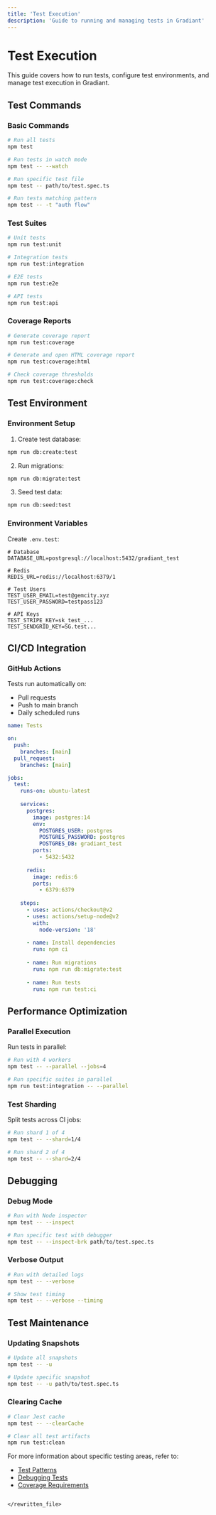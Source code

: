 ```yaml
---
title: 'Test Execution'
description: 'Guide to running and managing tests in Gradiant'
---
```


# Test Execution

This guide covers how to run tests, configure test environments, and manage test execution in Gradiant.

## Test Commands

### Basic Commands

```bash
# Run all tests
npm test

# Run tests in watch mode
npm test -- --watch

# Run specific test file
npm test -- path/to/test.spec.ts

# Run tests matching pattern
npm test -- -t "auth flow"
```

### Test Suites

```bash
# Unit tests
npm run test:unit

# Integration tests
npm run test:integration

# E2E tests
npm run test:e2e

# API tests
npm run test:api
```

### Coverage Reports

```bash
# Generate coverage report
npm run test:coverage

# Generate and open HTML coverage report
npm run test:coverage:html

# Check coverage thresholds
npm run test:coverage:check
```

## Test Environment

### Environment Setup

1. Create test database:
```bash
npm run db:create:test
```

2. Run migrations:
```bash
npm run db:migrate:test
```

3. Seed test data:
```bash
npm run db:seed:test
```

### Environment Variables

Create `.env.test`:

```env
# Database
DATABASE_URL=postgresql://localhost:5432/gradiant_test

# Redis
REDIS_URL=redis://localhost:6379/1

# Test Users
TEST_USER_EMAIL=test@gemcity.xyz
TEST_USER_PASSWORD=testpass123

# API Keys
TEST_STRIPE_KEY=sk_test_...
TEST_SENDGRID_KEY=SG.test...
```

## CI/CD Integration

### GitHub Actions

Tests run automatically on:
- Pull requests
- Push to main branch
- Daily scheduled runs

```yaml
name: Tests

on:
  push:
    branches: [main]
  pull_request:
    branches: [main]

jobs:
  test:
    runs-on: ubuntu-latest
    
    services:
      postgres:
        image: postgres:14
        env:
          POSTGRES_USER: postgres
          POSTGRES_PASSWORD: postgres
          POSTGRES_DB: gradiant_test
        ports:
          - 5432:5432
    
      redis:
        image: redis:6
        ports:
          - 6379:6379
    
    steps:
      - uses: actions/checkout@v2
      - uses: actions/setup-node@v2
        with:
          node-version: '18'
          
      - name: Install dependencies
        run: npm ci
        
      - name: Run migrations
        run: npm run db:migrate:test
        
      - name: Run tests
        run: npm run test:ci
```

## Performance Optimization

### Parallel Execution

Run tests in parallel:

```bash
# Run with 4 workers
npm test -- --parallel --jobs=4

# Run specific suites in parallel
npm run test:integration -- --parallel
```

### Test Sharding

Split tests across CI jobs:

```bash
# Run shard 1 of 4
npm test -- --shard=1/4

# Run shard 2 of 4
npm test -- --shard=2/4
```

## Debugging

### Debug Mode

```bash
# Run with Node inspector
npm test -- --inspect

# Run specific test with debugger
npm test -- --inspect-brk path/to/test.spec.ts
```

### Verbose Output

```bash
# Run with detailed logs
npm test -- --verbose

# Show test timing
npm test -- --verbose --timing
```

## Test Maintenance

### Updating Snapshots

```bash
# Update all snapshots
npm test -- -u

# Update specific snapshot
npm test -- -u path/to/test.spec.ts
```

### Clearing Cache

```bash
# Clear Jest cache
npm test -- --clearCache

# Clear all test artifacts
npm run test:clean
```

For more information about specific testing areas, refer to:
- [Test Patterns](/testing/patterns)
- [Debugging Tests](/testing/debugging)
- [Coverage Requirements](/testing/coverage) 
```

</rewritten_file>